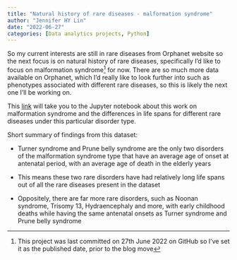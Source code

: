 ```yaml
---
title: "Natural history of rare diseases - malformation syndrome"
author: "Jennifer HY Lin"
date: "2022-06-27"
categories: [Data analytics projects, Python]
---
```

So my current interests are still in rare diseases from Orphanet website so the next focus is on natural history of rare diseases, specifically I’d like to focus on malformation syndrome^[This project was last committed on 27th June 2022 on GitHub so I've set it as the published date, prior to the blog move] for now. There are so much more data available on Orphanet, which I’d really like to look further into such as phenotypes associated with different rare diseases, so this is likely the next one I’ll be working on.

This [link](https://github.com/jhylin/Portfolio-projects/blob/main/Natural%20history%20of%20rare%20disease%20-%20malformation%20syndrome.ipynb) will take you to the Jupyter notebook about this work on malformation syndrome and the differences in life spans for different rare diseases under this particular disorder type.

Short summary of findings from this dataset:

* Turner syndrome and Prune belly syndrome are the only two disorders of the malformation syndrome type that have an average age of onset at antenatal period, with an average age of death in the elderly years

* This means these two rare disorders have had relatively long life spans out of all the rare diseases present in the dataset

* Oppositely, there are far more rare disorders, such as Noonan syndrome, Trisomy 13, Hydraencephaly and more, with early childhood deaths while having the same antenatal onsets as Turner syndrome and Prune belly syndrome